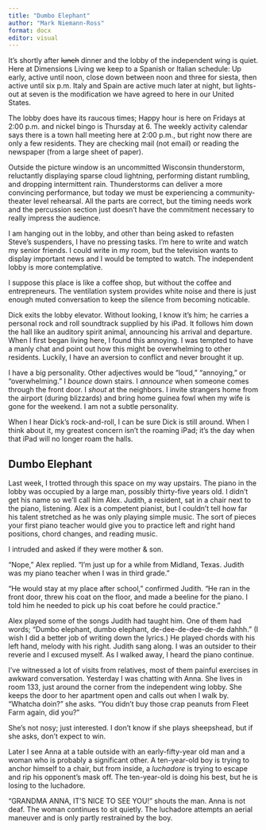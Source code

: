 ```yaml
---
title: "Dumbo Elephant"
author: "Mark Niemann-Ross"
format: docx
editor: visual
---
```


It's shortly after ~~lunch~~ dinner and the lobby of the independent wing is quiet. Here at Dimensions Living we keep to a Spanish or Italian schedule: Up early, active until noon, close down between noon and three for siesta, then active until six p.m. Italy and Spain are active much later at night, but lights-out at seven is the modification we have agreed to here in our United States.

The lobby does have its raucous times; Happy hour is here on Fridays at 2:00 p.m. and nickel bingo is Thursday at 6. The weekly activity calendar says there is a town hall meeting here at 2:00 p.m., but right now there are only a few residents. They are checking mail (not email) or reading the newspaper (from a large sheet of paper).

Outside the picture window is an uncommitted Wisconsin thunderstorm, reluctantly displaying sparse cloud lightning, performing distant rumbling, and dropping intermittent rain. Thunderstorms can deliver a more convincing performance, but today we must be experiencing a community-theater level rehearsal. All the parts are correct, but the timing needs work and the percussion section just doesn't have the commitment necessary to really impress the audience. 

I am hanging out in the lobby, and other than being asked to refasten Steve's suspenders, I have no pressing tasks. I'm here to write and watch my senior friends. I could write in my room, but the television wants to display important news and I would be tempted to watch. The independent lobby is more contemplative.

I suppose this place is like a coffee shop, but without the coffee and entrepreneurs. The ventilation system provides white noise and there is just enough muted conversation to keep the silence from becoming noticable.

Dick exits the lobby elevator. Without looking, I know it's him; he carries a personal rock and roll soundtrack supplied by his iPad. It follows him down the hall like an auditory spirit animal, announcing his arrival and departure. When I first began living here, I found this annoying. I was tempted to have a manly chat and point out how this might be overwhelming to other residents. Luckily, I have an aversion to conflict and never brought it up.

I have a big personality. Other adjectives would be "loud," "annoying," or "overwhelming." I *bounce* down stairs. I *announce* when someone comes through the front door. I *shout* at the neighbors. I invite strangers home from the airport (during blizzards) and bring home guinea fowl when my wife is gone for the weekend. I am not a subtle personality.

When I hear Dick's rock-and-roll, I can be sure Dick is still around. When I think about it, my greatest concern isn't the roaming iPad; it's the day when that iPad will no longer roam the halls.

## Dumbo Elephant

Last week, I trotted through this space on my way upstairs. The piano in the lobby was occupied by a large man, possibly thirty-five years old. I didn't get his name so we'll call him Alex. Judith, a resident, sat in a chair next to the piano, listening. Alex is a competent pianist, but I couldn't tell how far his talent stretched as he was only playing simple music. The sort of pieces your first piano teacher would give you to practice left and right hand positions, chord changes, and reading music.

I intruded and asked if they were mother & son.

"Nope," Alex replied. "I'm just up for a while from Midland, Texas. Judith was my piano teacher when I was in third grade."

"He would stay at my place after school," confirmed Judith. "He ran in the front door, threw his coat on the floor, and made a beeline for the piano. I told him he needed to pick up his coat before he could practice."

Alex played some of the songs Judith had taught him. One of them had words; "Dumbo elephant, dumbo elephant, de-dee-de-dee-de-de dahhh." (I wish I did a better job of writing down the lyrics.) He played chords with his left hand, melody with his right. Judith sang along. I was an outsider to their reverie and I excused myself. As I walked away, I heard the piano continue. 

I've witnessed a lot of visits from relatives, most of them painful exercises in awkward conversation. Yesterday I was chatting with Anna. She lives in room 133, just around the corner from the independent wing lobby. She keeps the door to her apartment open and calls out when I walk by. "Whatcha doin?" she asks. "You didn't buy those crap peanuts from Fleet Farm again, did you?"

She's not nosy; just interested. I don't know if she plays sheepshead, but if she asks, don't expect to win.  

Later I see Anna at a table outside with an early-fifty-year old man and a woman who is probably a significant other. A ten-year-old boy is trying to anchor himself to a chair, but from inside, a *luchadore* is trying to escape and rip his opponent's mask off. The ten-year-old is doing his best, but he is losing to the luchadore.

"GRANDMA ANNA, IT'S NICE TO SEE YOU!" shouts the man. Anna is not deaf. The woman continues to sit quietly. The luchadore attempts an aerial maneuver and is only partly restrained by the boy. 
